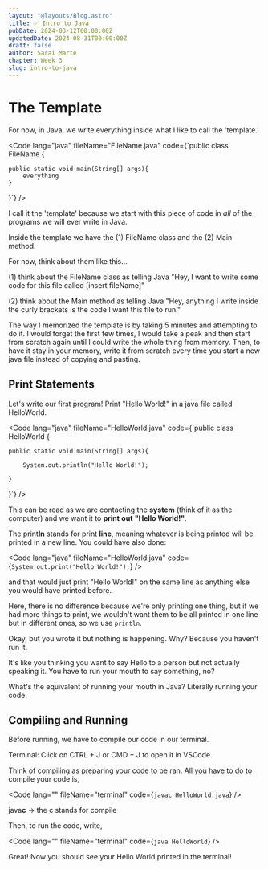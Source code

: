 ```yaml
---
layout: "@layouts/Blog.astro"
title: ✅ Intro to Java
pubDate: 2024-03-12T00:00:00Z
updatedDate: 2024-08-31T00:00:00Z
draft: false
author: Sarai Marte
chapter: Week 3
slug: intro-to-java
---
```



# The Template

For now, in Java, we write everything inside what I like to call the 'template.' 

<Code lang="java" fileName="FileName.java" code={`public class FileName {

    public static void main(String[] args){
        everything
    }
}`} />

I call it the 'template' because we start with this piece of code in *all* of the programs we will ever write in Java.

Inside the template we have the (1) FileName class and the (2) Main method. 

For now, think about them like this...

(1) think about the FileName class as telling Java "Hey, I want to write some code for this file called [insert fileName]"

(2) think about the Main method as telling Java "Hey, anything I write inside the curly brackets is the code I want this file to run."

<DropDown title = "Tip">
The way I memorized the template is by taking 5 minutes and attempting to do it. I would forget the first few times, I would take a peak and then start from scratch again until I could write the whole thing from memory. Then, to have it stay in your memory, write it from scratch every time you start a new java file instead of copying and pasting.
</DropDown>

## Print Statements

Let's write our first program! Print "Hello World!" in a java file called HelloWorld.

<Code lang="java" fileName="HelloWorld.java" code={`public class HelloWorld {

    public static void main(String[] args){

        System.out.println("Hello World!");

    }
}`} />

This can be read as we are contacting the **system** (think of it as the computer) and we want it to **print** **out** **"Hello World!"**.

The print**ln** stands for print **line**, meaning whatever is being printed will be printed in a new line.
You could have also done:

<Code lang="java" fileName="HelloWorld.java" code={`System.out.print("Hello World!");`} />

and that would just print "Hello World!" on the same line as anything else you would have printed before.

Here, there is no difference because we're only printing one thing, but if we had more things to print, we wouldn't want them to be all printed in one line but in different ones, so we use `println`.

Okay, but you wrote it but nothing is happening. Why? Because you haven't run it.

It's like you thinking you want to say Hello to a person but not actually speaking it. You have to run your mouth to say something, no?

What's the equivalent of running your mouth in Java? Literally running your code.

## Compiling and Running

Before running, we have to compile our code in our terminal.

Terminal: Click on CTRL + J or CMD + J to open it in VSCode.

Think of compiling as preparing your code to be ran. All you have to do to compile your code is,

<Code lang="" fileName="terminal" code={`javac HelloWorld.java`} />

java**c** -> the c stands for compile

Then, to run the code, write,

<Code lang="" fileName="terminal" code={`java HelloWorld`} />

Great! Now you should see your Hello World printed in the terminal!